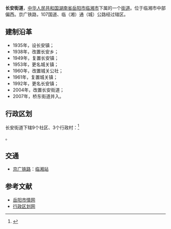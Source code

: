 {{中国乡级行政区|43/06/82/001/000
|行政区全称 = 长安街道
|景观照片文件名 = 
|景观照片描述 = 
|位置图文件名 = 
|位置图描述 = 
|汉语拼音 = 
|通用拼音 = 
|上级行政区 = [[湖南省|湖南省]][[岳阳市|岳阳市]][[临湘市|临湘市]]
|行政区类别 = 街道
|行政区划代码 = 430682001
|建置时间 = 2004年
|政府驻地 = 城中北路
|地理坐标 = 
|毗邻 = 
|行政区划 = 12
|村委会 = 3
|居委会 = 9
|总面积 = 27平方千米
|户籍人口 = 9.5万
|户籍人口年份 = 2009
|常住人口 = 
|常住人口年份 = 
|人口密度 = 
|GDP = 
|GDP年份 = 
|邮政编码 = 
|电话区号 = 
|时区 = UTC+8（[[东八区|东八区]]）
|官方网站 = 
|网站名称 = 
}}
'''长安街道'''，[[中华人民共和国|中华人民共和国]][[湖南省|湖南省]][[岳阳市|岳阳市]][[临湘市|临湘市]]下属的一个[[街道|街道]]。位于临湘市中部偏西。京广铁路，107国道、临（湘）通（城）公路经过辖区。

==建制沿革==
*1935年，设长安镇；
*1938年，改置长安乡；
*1949年，复置长安镇；
*1953年，更名城关镇；
*1960年，改置城关公社；
*1961年，复置城关镇；
*1992年，更名长安镇；
*2004年，改置长安街道；
*2007年，桥东街道并入。

==行政区划==
长安街道下辖9个社区、3个行政村：<ref>{{PRC admin/ref sgc|43/06/82/001/000}}</ref>

{{PRC admin/children|43/06/82/001/000}}。

== 交通 ==
* {{rint|cn|rail}}[[京广铁路|京广铁路]]：[[临湘站|临湘站]]

==参考文献==
*[http://www.yysqw.gov.cn/Html/10/1/34/5/937292.html 岳阳市情网]{{dead link|date=十一月 2017 |bot=InternetArchiveBot }}
*[http://www.xzqh.org/html/2011/0510/24672.html 行政区划网]{{dead link|date=2018年5月 |bot=InternetArchiveBot |fix-attempted=yes }}

{{PRC admin/navcat|43/06/82/001/000}}